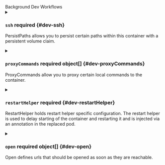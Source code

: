 

<div className="group" data-group="workflows_background">
<div className="group-name">Background Dev Workflows</div>


<details className="config-field" data-expandable="true">
<summary>

### `ssh` <span className="config-field-required" data-required="false">required</span> <span className="config-field-type"></span> <span className="config-field-default"></span> <span className="config-field-enum"></span> {#dev-ssh}

PersistPaths allows you to persist certain paths within this container with a persistent volume claim.

</summary>

<PartialSshreference />


</details>

<details className="config-field" data-expandable="true">
<summary>

### `proxyCommands` <span className="config-field-required" data-required="false">required</span> <span className="config-field-type">object[]</span> <span className="config-field-default"></span> <span className="config-field-enum"></span> {#dev-proxyCommands}

ProxyCommands allow you to proxy certain local commands to the container.

</summary>

<PartialProxyCommandsreference />


</details>

<details className="config-field" data-expandable="true">
<summary>

### `restartHelper` <span className="config-field-required" data-required="false">required</span> <span className="config-field-type"></span> <span className="config-field-default"></span> <span className="config-field-enum"></span> {#dev-restartHelper}

RestartHelper holds restart helper specific configuration. The restart helper is used to delay starting of the container and restarting it and is injected via an annotation in the replaced pod.

</summary>

<PartialRestartHelperreference />


</details>

<details className="config-field" data-expandable="true">
<summary>

### `open` <span className="config-field-required" data-required="false">required</span> <span className="config-field-type">object[]</span> <span className="config-field-default"></span> <span className="config-field-enum"></span> {#dev-open}

Open defines urls that should be opened as soon as they are reachable.

</summary>

<PartialOpenreference />


</details>

</div>